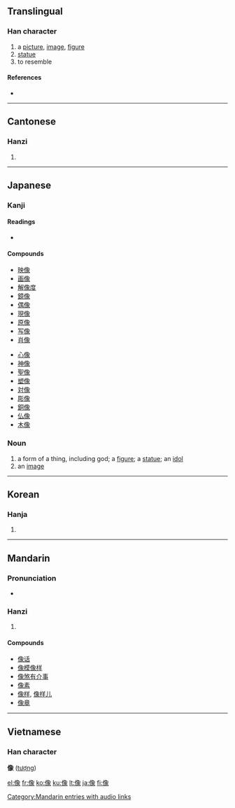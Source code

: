 {{see|象}}
==Translingual==

===Han character===
{{Han char|rn=9|rad=人|as=12|sn=13|snj=14|four=2723<sub>2</sub>|canj=人弓日人 (ONAO)}}

# a [[picture]], [[image]], [[figure]]
# [[statue]]
# to resemble

====References====
* {{Han ref|kx=0116.080|dkj=01084|dj=0247.200|hdz=10213.030|uh=50CF|ud=20687|bh=B9B3|bd=47539}}

----

==Cantonese==

===Hanzi===
{{yue-hanzi|jyut=|y=jeung6}}

# {{defn|Cantonese}}

----

==Japanese==

===Kanji===
{{ja-kanji|grade=5|rs=人12}}

====Readings====
* {{ja-readings|on=[[ぞう]] (zō), [[しょう]] (shō)|kun=[[かたち]] (katachi), [[かたどる]] (katadoru)}}

====Compounds====
{{top2}}
* [[映像]]
* [[画像]]
* [[解像度]]
* [[鏡像]]
* [[偶像]]
* [[現像]]
* [[原像]]
* [[写像]]
* [[肖像]]
{{mid2}}
* [[心像]]
* [[神像]]
* [[聖像]]
* [[塑像]]
* [[対像]]
* [[彫像]]
* [[銅像]]
* [[仏像]]
* [[木像]]
{{bottom2}}

===Noun===
{{ja-noun|k|hira=ぞう|rom=zō|hidx=そう'}}

# a form of a thing, including god; a [[figure]]; a [[statue]]; an [[idol]]
# an [[image]]

----

==Korean==

===Hanja===
{{ko-hanja|hangeul=상|eumhun= 형상|rv=sang|mr=sang|y=sang}}

# {{defn|Korean}}

----

==Mandarin==

===Pronunciation===
*{{audio|zh-xiàng.ogg|audio}}

===Hanzi===
{{cmn-hanzi|pin=[[xiàng]] ([[xiang4]])|wg=hsiang<sup>4</sup>}}

# {{defn|Mandarin}}

====Compounds====
* [[像话]]
* [[像模像样]]
* [[像煞有介事]]
* [[像素]]
* [[像样]], [[像样儿]]
* [[像章]]

[[Category:Mandarin entries with audio links]]

----

==Vietnamese==
===Han character===
'''像''' ([[tượng]])

[[el:像]]
[[fr:像]]
[[ko:像]]
[[ku:像]]
[[lt:像]]
[[ja:像]]
[[fi:像]]